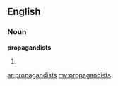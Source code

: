 ==English==

===Noun===
'''propagandists'''

# {{plural of|[[propagandist]]}}

[[ar:propagandists]]
[[my:propagandists]]